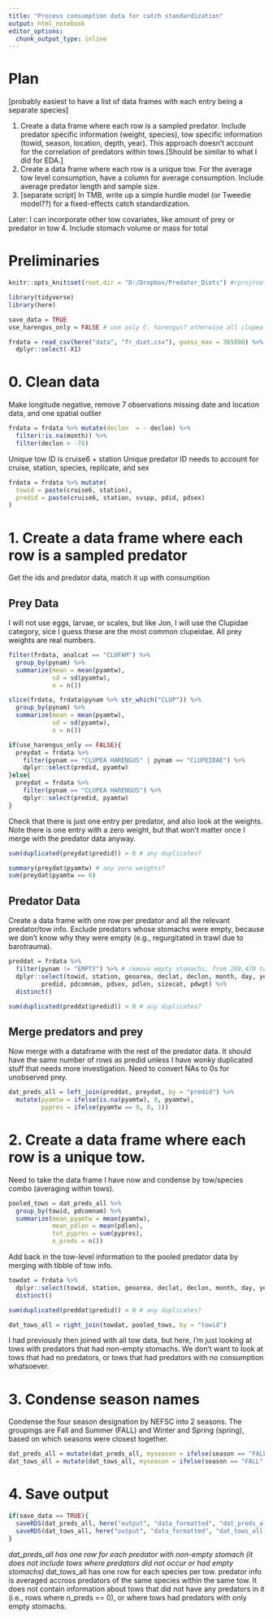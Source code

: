 ```yaml
---
title: "Process consumption data for catch standardization"
output: html_notebook
editor_options: 
  chunk_output_type: inline
---
```


# Plan
[probably easiest to have a list of data frames with each entry being a separate species]

1. Create a data frame where each row is a sampled predator. Include predator specific information (weight, species), tow specific information (towid, season, location, depth, year). This approach doesn't account for the correlation of predators within tows.[Should be similar to what I did for EDA.]
2. Create a data frame where each row is a unique tow. For the average tow level consumption, have a column for average consumption. Include average predator length and sample size. 
3. [separate script] In TMB, write up a simple hurdle model (or Tweedie model??) for a fixed-effects catch standardization. 


Later: I can incorporate other tow covariates, like amount of prey or predator in tow
4. Include stomach volume or mass for total

# Preliminaries
```r
knitr::opts_knit$set(root.dir = "D:/Dropbox/Predator_Diets") #rprojroot::find_rstudio_root_file())
```

```r
library(tidyverse)
library(here)

save_data = TRUE
use_harengus_only = FALSE # use only C. harengus? otherwise all clupea spp.
```

```r
frdata = read_csv(here("data", "fr_diet.csv"), guess_max = 365080) %>%
  dplyr::select(-X1)
```

# 0. Clean data
Make longitude negative, remove 7 observations missing date and location data, and one spatial outlier
```r
frdata = frdata %>% mutate(declon  = - declon) %>%
  filter(!is.na(month)) %>%
  filter(declon > -78)
```


Unique tow ID is cruise6 + station
Unique predator ID needs to account for cruise, station, species, replicate, and sex
```r
frdata = frdata %>% mutate(
  towid = paste(cruise6, station),
  predid = paste(cruise6, station, svspp, pdid, pdsex)
)
```


# 1. Create a data frame where each row is a sampled predator
Get the ids and predator data, match it up with consumption

## Prey Data
I will not use eggs, larvae, or scales, but like Jon, I will use the Clupidae category, sice I guess these are the most common clupeidae. All prey weights are real numbers. 
```r
filter(frdata, analcat == "CLUFAM") %>%
  group_by(pynam) %>%
  summarize(mean = mean(pyamtw),
            sd = sd(pyamtw),
            n = n())

slice(frdata, frdata$pynam %>% str_which("CLUP")) %>%
  group_by(pynam) %>%
  summarize(mean = mean(pyamtw),
            sd = sd(pyamtw),
            n = n())
```

```r
if(use_harengus_only == FALSE){
  preydat = frdata %>% 
    filter(pynam == "CLUPEA HARENGUS" | pynam == "CLUPEIDAE") %>%
    dplyr::select(predid, pyamtw)
}else{
  preydat = frdata %>% 
    filter(pynam == "CLUPEA HARENGUS") %>%
    dplyr::select(predid, pyamtw)
}
```

Check that there is just one entry per predator, and also look at the weights. Note there is one entry with a zero weight, but that won't matter once I merge with the predator data anyway.
```r
sum(duplicated(preydat$predid)) > 0 # any duplicates?

summary(preydat$pyamtw) # any zero weights?
sum(preydat$pyamtw == 0)
```

## Predator Data
Create a data frame with one row per predator and all the relevant predator/tow info. Exclude predators whose stomachs were empty, because we don't know why they were empty (e.g., regurgitated in trawl due to barotrauma).
```r
preddat = frdata %>%
  filter(pynam != "EMPTY") %>% # remove empty stomachs, from 289,470 to 162,203
  dplyr::select(towid, station, geoarea, declat, declon, month, day, year, season, setdepth,
         predid, pdcomnam, pdsex, pdlen, sizecat, pdwgt) %>%
  distinct()

sum(duplicated(preddat$predid)) > 0 # any duplicates?
```

## Merge predators and prey
Now merge with a dataframe with the rest of the predator data. It should have the same number of rows as predid unless I have wonky duplicated stuff that needs more investigation. Need to convert NAs to 0s for unobserved prey. 
```r
dat_preds_all = left_join(preddat, preydat, by = "predid") %>%
  mutate(pyamtw = ifelse(is.na(pyamtw), 0, pyamtw),
         pypres = ifelse(pyamtw == 0, 0, 1))
```


# 2. Create a data frame where each row is a unique tow. 
Need to take the data frame I have now and condense by tow/species combo (averaging within tows).
```r
pooled_tows = dat_preds_all %>% 
  group_by(towid, pdcomnam) %>%
  summarize(mean_pyamtw = mean(pyamtw), 
            mean_pdlen = mean(pdlen),
            tot_pypres = sum(pypres),
            n_preds = n())
```

Add back in the tow-level information to the pooled predator data by merging with tibble of tow info.  
```r
towdat = frdata %>% 
  dplyr::select(towid, station, geoarea, declat, declon, month, day, year, season, setdepth) %>%
  distinct()

sum(duplicated(preddat$predid)) > 0 # any duplicates?

dat_tows_all = right_join(towdat, pooled_tows, by = "towid")
```
I had previously then joined with all tow data, but here, I'm just looking at tows with predators that had non-empty stomachs. We don't want to look at tows that had no predators, or tows that had predators with no consumption whatsoever. 


# 3. Condense season names
Condense the four season designation by NEFSC into 2 seasons. The groupings are Fall and Summer (FALL) and Winter and Spring (spring), based on which seasons were closest together.
```r
dat_preds_all = mutate(dat_preds_all, myseason = ifelse(season == "FALL"|season == "SUMMER", "FALL", "SPRING"))
dat_tows_all = mutate(dat_tows_all, myseason = ifelse(season == "FALL"|season == "SUMMER", "FALL", "SPRING"))
```


# 4. Save output
```r
if(save_data == TRUE){
  saveRDS(dat_preds_all, here("output", "data_formatted", "dat_preds_all.rds"))
  saveRDS(dat_tows_all, here("output", "data_formatted", "dat_tows_all.rds"))
}
```


*dat_preds_all has one row for each predator with non-empty stomach (it does not include tows where predators did not occur or had empty stomachs)
*dat_tows_all has one row for each species per tow. predator info is averaged accross predators of the same species within the same tow. It does not contain information about tows that did not have any predators in it (i.e., rows where n_preds == 0), or where tows had predators with only empty stomachs. 










